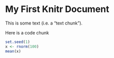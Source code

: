 My First Knitr Document
=======================

This is some text (i.e. a "text chunk").

Here is a code chunk
```r
set.seed(1)
x <- rnorm(100)
mean(x)
```




